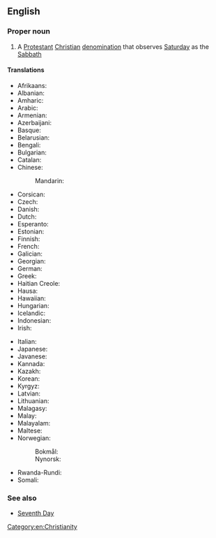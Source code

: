 ==English==

===Proper noun===
{{wikipedia}}
{{en-proper noun|head=[[seventh|Seventh]]-[[day]] [[adventist|Adventist]] [[church|Church]]}}

# A [[Protestant]] [[Christian]] [[denomination]] that observes [[Saturday]] as the [[Sabbath]]

====Translations====
{{trans-top|Christian denomination}}
* Afrikaans: {{t|af|Sewendedag Adventiste Kerk|s}}
* Albanian: {{t|sq|Kisha Adventiste e Ditës së Shtatë}}
* Amharic: {{t|am|የሰባተኛው ቀን አድቬንቲስት ቤተክርስቲያን}}
* Arabic: {{t|ar|كنيسة الأدفنتست اليوم السابع|f}}
* Armenian: {{t|hy|Յոթերորդ օրվա ադվենտիստական եկեղեցի}}
* Azerbaijani: {{t|az|Yeddinci Gün Adventist Kilsəsi|s}}
* Basque: {{t|eu|Zazpigarren Eguneko Adventista Eliza|s}}
* Belarusian: {{t|be|Царква адвентыстаў сёмага дня|f}}
* Bengali: {{t|bn|সপ্তম দিনের অ্যাডভেন্টিস্ট চার্চ}}
* Bulgarian: {{t|bg|Църква на адвентистите от седмия ден|f}}
* Catalan: {{t|ca|Església Adventista del Setè Dia|f}}
* Chinese:
*: Mandarin: {{t|cmn|基督复临安息日会|tr=Jīdū fù lín ānxírì huì}}
* Corsican: {{t|co|Chjesa Adventista di u Settimu Ghjornu}}
* Czech: {{t|cs|Církev adventistů sedmého dne}}
* Danish: {{t|da|Syvendedags adventistkirke}}
* Dutch: {{t|nl|Zevende-dags Adventisten}}
* Esperanto: {{t|eo|Adventisma Preĝejo de la Sepa Tago|s}}
* Estonian: {{t|et|Seitsmenda päeva adventkogudus|s}}
* Finnish: {{t|fi|Seitsemännen päivän adventtikirkko|s}}
* French: {{t|fr|Église adventiste du septième jour|f}}
* Galician: {{t|gl|Igrexa Adventista do Sétimo Día|f}}
* Georgian: {{t|ka|მეშვიდე დღის ადვენტისტური ეკლესია}}
* German: {{t|de|Kirche der Siebenten-Tags-Adventisten|f}}
* Greek: {{t|el|Εκκλησία Αντβεντιστών της Εβδόμης Ημέρας|f}}
* Haitian Creole: {{t|ht|Legliz Advantis Setyèm Jou}}
* Hausa: {{t|ha|Cocin Adventist na Bakwai}}
* Hawaiian: {{t|haw|Ka Halepule Adventist Ehiku}}
* Hungarian: {{t|hu|Hetednapi Adventista Egyház|s}}
* Icelandic: {{t|is|Kirkja sjöunda dags aðventista|f}}
* Indonesian: {{t|id|Gereja Masehi Advent Hari Ketujuh}}
* Irish: {{t|ga|Eaglais Aidbhinteach an 7ú Lá|f}}
{{trans-mid}}
* Italian: {{t|it|Chiesa avventista del settimo giorno|f}}
* Japanese: {{t|ja|セブンスデーアドベンチスト教会}}
* Javanese: {{t|jv|Greja Advent Dina-Pitu}}
* Kannada: {{t|kn|ಏಳನೇ ದಿನದ ಅಡ್ವೆಂಟಿಸ್ಟ್ ಚರ್ಚ್}}
* Kazakh: {{t|kk|Жетінші күн адвентистер шіркеуі}}
* Korean: {{t|ko|제칠일안식일예수재림교회}}
* Kyrgyz: {{t|ky|Жетинчи күн Адвентист чиркөөсү}}
* Latvian: {{t|lv|Septītās dienas adventistu baznīca|f}}
* Lithuanian: {{t|lt|Septintosios dienos adventistų bažnyčia|f}}
* Malagasy: {{t|mg|Fiangonana Advantista Mitandrina ny Andro Fahafito}}
* Malay: {{t|ms|Gereja Advent Hari Ketujuh}}
* Malayalam: {{t|ml|സെവൻത് ഡേ അഡ്വന്റിസ്റ്റ് സഭ}}
* Maltese: {{t|mt|Knisja Adventista tas-Seba ’Jum|f}}
* Norwegian:
*: Bokmål: {{t|nb|Syvendedags Adventistkirken|m}}
*: Nynorsk: {{t|nn|Sjuandedags Adventistkyrkjen|m}}
* Rwanda-Rundi: {{t|rw|Itorero ry'Abadiventisti b'umunsi wa Karindwi}}
* Somali: {{t|so|Kaniisadda Adventist-ka ee toddobaad}}
{{trans-bottom}}

===See also===
* [[Seventh Day]]

[[Category:en:Christianity]]